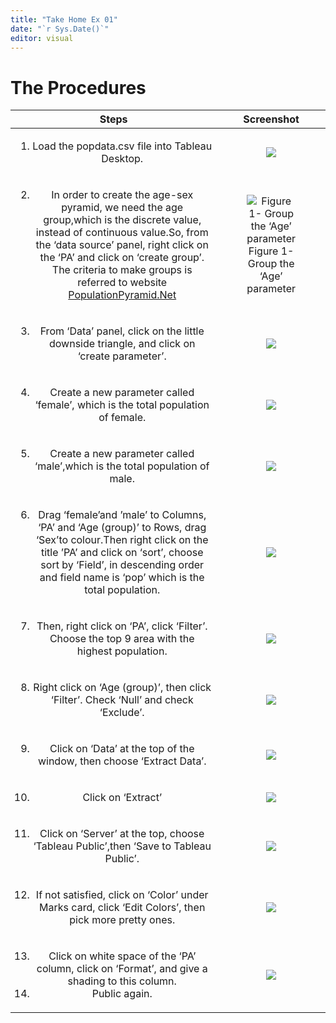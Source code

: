 ```yaml
---
title: "Take Home Ex 01"
date: "`r Sys.Date()`"
editor: visual
---
```


# The Procedures

+----------------------------------------------------------------------------------------------------------------------------------------------------------------------------------------------------------------------------------------------------------------------------------------------------------------------------------+------------------------------------------------------+
| Steps                                                                                                                                                                                                                                                                                                                            | Screenshot                                           |
+:================================================================================================================================================================================================================================================================================================================================:+:====================================================:+
| 1.  Load the popdata.csv file into Tableau Desktop.                                                                                                                                                                                                                                                                              | ![](images/load-data.png)                            |
+----------------------------------------------------------------------------------------------------------------------------------------------------------------------------------------------------------------------------------------------------------------------------------------------------------------------------------+------------------------------------------------------+
| 2.  In order to create the age-sex pyramid, we need the age group,which is the discrete value, instead of continuous value.So, from the 'data source' panel, right click on the 'PA' and click on 'create group'. The criteria to make groups is referred to website [PopulationPyramid.Net](https://www.populationpyramid.net/) | ![Figure 1- Group the 'Age' parameter](images/1.png) |
+----------------------------------------------------------------------------------------------------------------------------------------------------------------------------------------------------------------------------------------------------------------------------------------------------------------------------------+------------------------------------------------------+
| 3.  From 'Data' panel, click on the little downside triangle, and click on 'create parameter'.                                                                                                                                                                                                                                   | ![](images/%E6%96%B0%E5%8F%98%E9%87%8F.png)          |
+----------------------------------------------------------------------------------------------------------------------------------------------------------------------------------------------------------------------------------------------------------------------------------------------------------------------------------+------------------------------------------------------+
| 4.  Create a new parameter called 'female', which is the total population of female.                                                                                                                                                                                                                                             | ![](images/female.png)                               |
+----------------------------------------------------------------------------------------------------------------------------------------------------------------------------------------------------------------------------------------------------------------------------------------------------------------------------------+------------------------------------------------------+
| 5.  Create a new parameter called 'male',which is the total population of male.                                                                                                                                                                                                                                                  | ![](images/male.png)                                 |
+----------------------------------------------------------------------------------------------------------------------------------------------------------------------------------------------------------------------------------------------------------------------------------------------------------------------------------+------------------------------------------------------+
| 6.  Drag 'female'and 'male' to Columns, 'PA' and 'Age (group)' to Rows, drag 'Sex'to colour.Then right click on the title 'PA' and click on 'sort', choose sort by 'Field', in descending order and field name is 'pop' which is the total population.                                                                           | ![](images/3-01.png)                                 |
+----------------------------------------------------------------------------------------------------------------------------------------------------------------------------------------------------------------------------------------------------------------------------------------------------------------------------------+------------------------------------------------------+
| 7.  Then, right click on 'PA', click 'Filter'. Choose the top 9 area with the highest population.                                                                                                                                                                                                                                | ![](images/3.1-01.png)                               |
+----------------------------------------------------------------------------------------------------------------------------------------------------------------------------------------------------------------------------------------------------------------------------------------------------------------------------------+------------------------------------------------------+
| 8.  Right click on 'Age (group)', then click 'Filter'. Check 'Null' and check 'Exclude'.                                                                                                                                                                                                                                         | ![](images/exclude%20null.png)                       |
+----------------------------------------------------------------------------------------------------------------------------------------------------------------------------------------------------------------------------------------------------------------------------------------------------------------------------------+------------------------------------------------------+
| 9.  Click on 'Data' at the top of the window, then choose 'Extract Data'.                                                                                                                                                                                                                                                        | ![](images/extractdata.png)                          |
+----------------------------------------------------------------------------------------------------------------------------------------------------------------------------------------------------------------------------------------------------------------------------------------------------------------------------------+------------------------------------------------------+
| 10. Click on 'Extract'                                                                                                                                                                                                                                                                                                           | ![](images/exdata.png)                               |
+----------------------------------------------------------------------------------------------------------------------------------------------------------------------------------------------------------------------------------------------------------------------------------------------------------------------------------+------------------------------------------------------+
| 11. Click on 'Server' at the top, choose 'Tableau Public',then 'Save to Tableau Public'.                                                                                                                                                                                                                                         | ![](images/4.png)                                    |
+----------------------------------------------------------------------------------------------------------------------------------------------------------------------------------------------------------------------------------------------------------------------------------------------------------------------------------+------------------------------------------------------+
| 12. If not satisfied, click on 'Color' under Marks card, click 'Edit Colors', then pick more pretty ones.                                                                                                                                                                                                                        | ![](images/5.1.png)                                  |
+----------------------------------------------------------------------------------------------------------------------------------------------------------------------------------------------------------------------------------------------------------------------------------------------------------------------------------+------------------------------------------------------+
| 13. Click on white space of the 'PA' column, click on 'Format', and give a shading to this column.                                                                                                                                                                                                                               | ![](images/5.2.png)                                  |
| 14. Public again.                                                                                                                                                                                                                                                                                                                |                                                      |
+----------------------------------------------------------------------------------------------------------------------------------------------------------------------------------------------------------------------------------------------------------------------------------------------------------------------------------+------------------------------------------------------+
